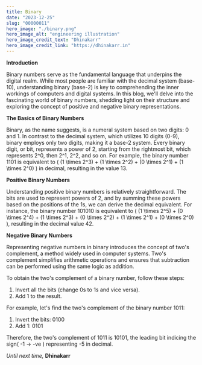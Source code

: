 ```yaml
---
title: Binary
date: "2023-12-25"
slug: "00000011"
hero_image: "./binary.png"
hero_image_alt: "engineering illustration"
hero_image_credit_text: "Dhinakarr"
hero_image_credit_link: "https://dhinakarr.in"
---
```


**Introduction**

Binary numbers serve as the fundamental language that underpins the digital realm. While most people are familiar with the decimal system (base-10), understanding binary (base-2) is key to comprehending the inner workings of computers and digital systems. In this blog, we'll delve into the fascinating world of binary numbers, shedding light on their structure and exploring the concept of positive and negative binary representations.

**The Basics of Binary Numbers**

Binary, as the name suggests, is a numeral system based on two digits: 0 and 1. In contrast to the decimal system, which utilizes 10 digits (0-9), binary employs only two digits, making it a base-2 system. Every binary digit, or bit, represents a power of 2, starting from the rightmost bit, which represents 2^0, then 2^1, 2^2, and so on. For example, the binary number 1101 is equivalent to \( (1 \times 2^3) + (1 \times 2^2) + (0 \times 2^1) + (1 \times 2^0) \) in decimal, resulting in the value 13.

**Positive Binary Numbers**

Understanding positive binary numbers is relatively straightforward. The bits are used to represent powers of 2, and by summing these powers based on the positions of the 1s, we can derive the decimal equivalent. For instance, the binary number 101010 is equivalent to \( (1 \times 2^5) + (0 \times 2^4) + (1 \times 2^3) + (0 \times 2^2) + (1 \times 2^1) + (0 \times 2^0) \), resulting in the decimal value 42.

**Negative Binary Numbers**

Representing negative numbers in binary introduces the concept of two's complement, a method widely used in computer systems. Two's complement simplifies arithmetic operations and ensures that subtraction can be performed using the same logic as addition.

To obtain the two's complement of a binary number, follow these steps:
1. Invert all the bits (change 0s to 1s and vice versa).
2. Add 1 to the result.

For example, let's find the two's complement of the binary number 1011:
1. Invert the bits: 0100
2. Add 1: 0101

Therefore, the two's complement of 1011 is 10101, the leading bit indicing the sign( -1 -> -ve ) representing -5 in decimal.

_Until next time,_
**Dhinakarr**

